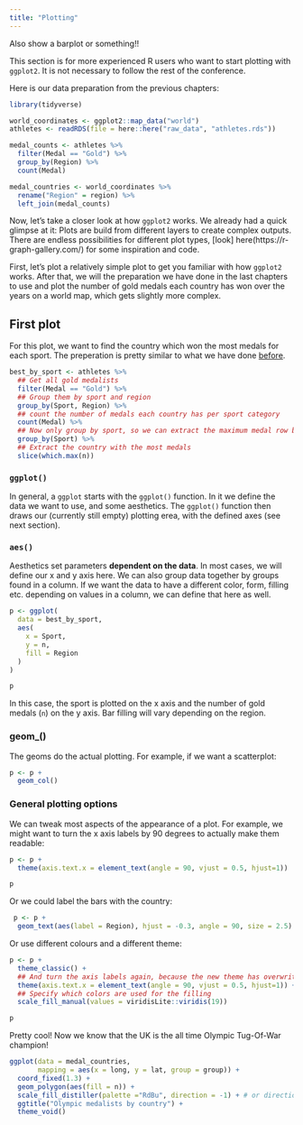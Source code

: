```yaml
---
title: "Plotting"
---
```


Also show a barplot or something!!

This section is for more experienced R users who want to start plotting with `ggplot2`. It is not necessary to follow the rest of the conference.

Here is our data preparation from the previous chapters:

```r
library(tidyverse)

world_coordinates <- ggplot2::map_data("world")
athletes <- readRDS(file = here::here("raw_data", "athletes.rds"))

medal_counts <- athletes %>%
  filter(Medal == "Gold") %>%
  group_by(Region) %>%
  count(Medal) 

medal_countries <- world_coordinates %>%
  rename("Region" = region) %>%
  left_join(medal_counts)

```



Now, let's take a closer look at how `ggplot2` works. 
We already had a quick glimpse at it: Plots are build from different layers to create complex outputs. There are endless possibilities for different plot types, [look] here(https://r-graph-gallery.com/) for some inspiration and code. 

First, let's plot a relatively simple plot to get you familiar with how `ggplot2` works. After that, we will the preparation we have done in the last chapters to use and plot the number of gold medals each country has won over the years on a world map, which gets slightly more complex.



## First plot
For this plot, we want to find the country which won the most medals for each sport. The preperation is pretty similar to what we have done [before]().

::: tidy
```r
best_by_sport <- athletes %>%
  ## Get all gold medalists
  filter(Medal == "Gold") %>%
  ## Group them by sport and region
  group_by(Sport, Region) %>%
  ## count the number of medals each country has per sport category
  count(Medal) %>%
  ## Now only group by sport, so we can extract the maximum medal row by sport, and not by sport and country
  group_by(Sport) %>%
  ## Extract the country with the most medals
  slice(which.max(n)) 
```


### `ggplot()`
In general, a `ggplot` starts with the `ggplot()` function. In it we define the data we want to use, and some aesthetics. The `ggplot()` function then draws our (currently still empty) plotting erea, with the defined axes (see next section).

### `aes()`
Aesthetics set parameters **dependent on the data**. In most cases, we will define our x and y axis here. We can also group data together by groups found in a column. If we want the data to have a different color, form, filling etc. depending on values in a column, we can define that here as well.

```r
p <- ggplot(
  data = best_by_sport,
  aes(
    x = Sport,
    y = n,
    fill = Region
  )
)

p
```

In this case, the sport is plotted on the x axis and the number of gold medals (`n`) on the y axis. Bar filling will vary depending on the region. 

### geom_()
The geoms do the actual plotting. For example, if we want a scatterplot:
```r
p <- p +
  geom_col()
```


### General plotting options
We can tweak most aspects of the appearance of a plot. For example, we might want to turn the x axis labels by 90 degrees to actually make them readable:
```r
p <- p +
  theme(axis.text.x = element_text(angle = 90, vjust = 0.5, hjust=1))

p
```

Or we could label the bars with the country: 
```r
 p <- p +
  geom_text(aes(label = Region), hjust = -0.3, angle = 90, size = 2.5)
```

Or use different colours and a different theme:

```r
p <- p +
  theme_classic() +
  ## And turn the axis labels again, because the new theme has overwritten our theme
  theme(axis.text.x = element_text(angle = 90, vjust = 0.5, hjust=1)) +
  ## Specify which colors are used for the filling
  scale_fill_manual(values = viridisLite::viridis(19))

p  
```

:::

Pretty cool! Now we know that the UK is the all time Olympic Tug-Of-War champion!


```r

ggplot(data = medal_countries, 
       mapping = aes(x = long, y = lat, group = group)) + 
  coord_fixed(1.3) +
  geom_polygon(aes(fill = n)) +
  scale_fill_distiller(palette ="RdBu", direction = -1) + # or direction=1
  ggtitle("Olympic medalists by country") +
  theme_void()
```

